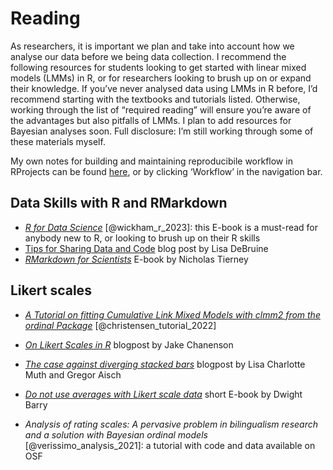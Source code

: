 
# Reading

As researchers, it is important we plan and take into account how we analyse our data before we being data collection. I recommend the following resources for students looking to get started with linear mixed models (LMMs) in R, or for researchers looking to brush up on or expand their knowledge. If you've never analysed data using LMMs in R before, I'd recommend starting with the textbooks and tutorials listed. Otherwise, working through the list of "required reading" will ensure you're aware of the advantages but also pitfalls of LMMs. I plan to add resources for Bayesian analyses soon. Full disclosure: I'm still working through some of these materials myself.

My own notes for building and maintaining reproducibile workflow in RProjects can be found [here](https://daniela-palleschi.github.io/workflow/), or by clicking 'Workflow' in the navigation bar.

## Data Skills with R and RMarkdown

-   [*R for Data Science*](https://r4ds.hadley.nz/) [@wickham_r_2023]: this E-book is a must-read for anybody new to R, or looking to brush up on their R skills
-   [Tips for Sharing Data and Code](https://debruine.github.io/data-code-tips/) blog post by Lisa DeBruine
-   [*RMarkdown for Scientists*](https://njtierney.github.io/rmd4sci/) E-book by Nicholas Tierney

## Likert scales

-   [*A Tutorial on fitting Cumulative Link Mixed Models with clmm2 from the ordinal Package*](https://cran.r-project.org/web/packages/ordinal/vignettes/clmm2_tutorial.pdf) [@christensen_tutorial_2022]

-   [*On Likert Scales in R*](https://jakec007.github.io/2021-06-23-R-likert/) blogpost by Jake Chanenson

-   [*The case against diverging stacked bars*](https://blog.datawrapper.de/divergingbars/) blogpost by Lisa Charlotte Muth and Gregor Aisch

-   [*Do not use averages with Likert scale data*](https://bookdown.org/Rmadillo/likert/) short E-book by Dwight Barry

-   *Analysis of rating scales: A pervasive problem in bilingualism research and a solution with Bayesian ordinal models* [@verissimo_analysis_2021]: a tutorial with code and data available on OSF
